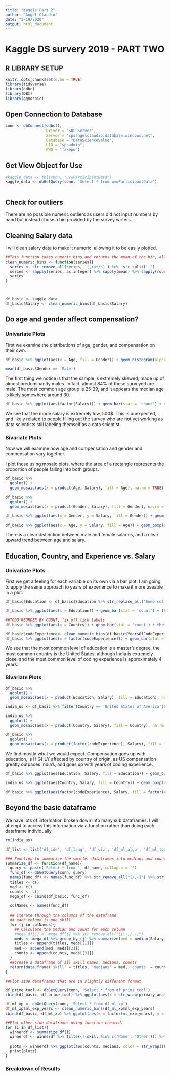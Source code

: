 ---
title: "Kaggle Part 2"
author: "Angel Claudio"
date: "3/19/2020"
output: html_document
---

# Kaggle DS survery 2019 - PART TWO

## R LIBRARY SETUP

```{r setup, include=FALSE}
knitr::opts_chunk$set(echo = TRUE)
library(tidyverse)
library(odbc)
library(DBI)
library(ggmosaic)
```

## Open Connection to Database

```{r db-authenticate, eval=T, echo=T, message=FALSE, Warning=F}
conn <- dbConnect(odbc(),
                  Driver = "SQL Server",
                  Server = "spsangelclaudio.database.windows.net",
                  Database = "DataScienceValue",
                  UID = "spsadmin",
                  PWD = "fakepw")
```

## Get View Object for Use

```{r}
#kaggle_data <- tbl(conn, "uvwParticipantData")
kaggle_data <- dbGetQuery(conn, 'Select * from uvwParticipantData')
```

```{r}

```

## Check for outliers

There are no possible numeric outliers as users did not input numbers by hand but instead chose a bin provided by the survey writers.

## Cleaning Salary data


I will clean salary data to make it numeric, allowing it to be easily plotted.

```{r}

##This function takes numeric bins and returns the mean of the bin, allowing us to more easily order/graph them.
clean_numeric_bins <- function(series){
  series <- str_remove_all(series, '[,><+/s]') %>%  str_split('-')
  series <- sapply(series, as.integer) %>% sapply(mean) %>% sapply(round)
  series
}



df_basic <- kaggle_data
df_basic$Salary <- clean_numeric_bins(df_basic$Salary)
```

## Do age and gender affect compensation?

### Univariate Plots

First we examine the distributions of age, gender, and compensation on their own.

```{r}
df_basic %>% ggplot(aes(x = Age, fill = Gender)) + geom_histogram(alpha = 0.5, stat = 'count', position = 'identity')

mean(df_basic$Gender == 'Male')
```

The first thing we notice is that the sample is extremely skewed, made up of almost predominantly males. In fact, almost 84% of those surveyed are male. The most common age group is 25-29, and it appears the median age is likely somewhere around 30.

```{r}
df_basic %>% ggplot(aes(factor(Salary))) + geom_bar(stat = 'count') + theme(axis.text.x = element_text(angle = 90))
```

We see that the mode salary is extremely low, 500$. This is unexpected, and likely related to people filling out the survey who are not yet working as data scientists still labeling themself as a data scientist.

### Bivariate Plots

Now we will examine how age and compensation and gender and compensation vary together.

I plot these using mosaic plots, where the area of a rectangle represents the proportion of people falling into both groups.

```{r}
df_basic %>%
  ggplot() + 
  geom_mosaic(aes(x = product(Age, Salary), fill = Age), na.rm = TRUE) + xlab('Salary') + ylab('Age') + ggtitle('Salary by Age Group') + theme(axis.text = element_text(size = 6), axis.text.x = element_text(angle = 90))

df_basic %>%
  ggplot() + 
  geom_mosaic(aes(x = product(Gender, Salary), fill = Gender), na.rm = TRUE) + xlab('Salary') + ylab('Gender') + ggtitle('Salary by Gender') + theme(axis.text = element_text(size = 6), axis.text.x = element_text(angle = 90))

df_basic %>% ggplot(aes(x = Gender, y = Salary, fill = Gender)) + geom_boxplot()

df_basic %>% ggplot(aes(x = Age, y = Salary, fill = Age)) + geom_boxplot()
```

There is a clear distinction between male and female salaries, and a clear upward trend between age and salary.


## Education, Country, and Experience vs. Salary

### Univariate Plots

First we get a feeling for each variable on its own via a bar plot. I am going to apply the same approach to years of experience to make it more useable in a plot.

```{r, warning = FALSE}
df_basic$Education <- df_basic$Education %>% str_replace_all('Some collegeuniversity study without earning a bachelors', 'Some college') %>% str_replace_all('No formal education past high school', 'High school')

df_basic %>% ggplot(aes(x = Education)) + geom_bar(stat = 'count') + theme(axis.text.x = element_text(angle = 90))

##TODO REORDER BY COUNT, fix off tick labels
df_basic %>% ggplot(aes(x = Country)) + geom_bar(stat = 'count') + theme(axis.text.x = element_text(angle = 90))

df_basic$codeExperience<- clean_numeric_bins(df_basic$YearsOfCodeExperience)
df_basic %>% ggplot(aes(x = factor(codeExperience))) + geom_bar(stat = 'count') + theme(axis.text.x = element_text(angle = 90))
```

We see that the most common level of education is a master's degree, the most common country is the United States, although India is extremely close, and the most common level of coding experience is approximately 4 years.

### Bivariate Plots

```{r, warning = FALSE}
df_basic %>%
  ggplot() + 
  geom_mosaic(aes(x = product(Education, Salary), fill = Education), na.rm = TRUE) + xlab('Salary') + ylab('Education') + ggtitle('Salary by Education') + theme(axis.text = element_text(size = 6), axis.text.x = element_text(angle = 90))

india_us <- df_basic %>% filter(Country == 'United States of America'|Country == 'India')

india_us %>%
  ggplot() + 
  geom_mosaic(aes(x = product(Country, Salary), fill = Country), na.rm = TRUE) + xlab('Salary') + ylab('Country') + ggtitle('Salary by Country') + theme(axis.text = element_text(size = 6), axis.text.x = element_text(angle = 90))

df_basic %>%
  ggplot() + 
  geom_mosaic(aes(x = product(factor(codeExperience), Salary), fill = factor(codeExperience)), na.rm = TRUE) + xlab('Salary') + ylab('Coding Experience') + ggtitle('Salary by Coding Experience') + theme(axis.text = element_text(size = 6), axis.text.x = element_text(angle = 90))
```

We find mostly what we would expect. Compensation goes up with education, is HIGHLY affected by country of origin, as US compensation greatly outpaces India's, and goes up with years of coding experience.

```{r, warning = FALSE}
df_basic %>% ggplot(aes(Education, Salary, fill = Education)) + geom_boxplot() + theme(axis.text.x = element_text(angle = 90), legend.position = 'None')

india_us %>% ggplot(aes(Country, Salary, fill = Country)) + geom_boxplot() + theme(legend.position = 'None')

df_basic %>% ggplot(aes(factor(codeExperience), Salary, fill = factor(codeExperience))) + geom_boxplot() + xlab('Years of Coding Experience') + theme(legend.position = 'None')
```

## Beyond the basic dataframe

We have lots of information broken down into many sub dataframes. I will attempt to access this information via a function rather than doing each dataframe individually.

```{r}
rm(india_us)

df_list <- list('df_ide', 'df_lang', 'df_viz', 'df_ml_algo', 'df_ml_tool', 'df_cv', 'df_nlp', 'df_cloud', 'df_cloud_prod', 'df_big_data', 'df_cloud_ml', 'df_db')
```

```{r, warning = FALSE}
### Function to summarize the smaller dataframes into medians and counts
summarize_df <- function(df_name){
  query <- paste('Select * from ', df_name, collapse = '')
  func_df <- dbGetQuery(conn, query)
  names(func_df) <- names(func_df) %>% str_remove_all("[/,-]") %>% str_replace_all('\\+', 'plus')
  titles <- c()
  med <- c()
  counts <- c()
  mega_df <- cbind(df_basic, func_df)
  
  colNames <- names(func_df)
  
  ## iterate through the columns of the dataframe
  ## each column is one skill
  for (j in colNames){
    ## Calculate the median and count for each column
    #mega_df[j] <- mega_df[j] %>% str_remove_all("[\\+,/,-]")
    meds <- mega_df %>% group_by_(j) %>% summarize(med = median(Salary, na.rm = T), count = n())
    titles <- append(titles, meds[[1]])
    med <- append(med, meds[[2]])
    counts <- append(counts, meds[[3]])
  }
  ##Create a dataframe of all skill names, medians, counts
  return(data.frame('skill' = titles, 'medians' = med, 'counts' = counts))
}
```

```{r, warning = FALSE}

##Plot side dataframes that are in slightly different format

df_prime_tool <- dbGetQuery(conn, 'Select * from df_prime_tool')
cbind(df_basic, df_prime_tool) %>% ggplot(aes(x = str_wrap(primary_analysis_tool, 12), y = Salary, fill = primary_analysis_tool)) + geom_boxplot() + theme(axis.text.x = element_text(size = 6), legend.text = element_text(size = 6)) + xlab('Primary Analysis Tool') + theme(legend.position = 'none')

df_ml_xp <- dbGetQuery(conn, 'Select * from df_ml_xp')
df_ml_xp$ml_exp_years <- clean_numeric_bins(df_ml_xp$ml_exp_years)
cbind(df_basic, df_ml_xp) %>% ggplot(aes(x = factor(ml_exp_years), y = Salary, fill = factor(ml_exp_years))) + geom_boxplot() + xlab('Years of ML Experience') + theme(legend.position = 'None')

##Plot other side dataframes using function created.
for (i in df_list){
  winnerdf <- summarize_df(i)
  winnerdf <- winnerdf %>% filter(!(skill %in% c('None', 'Other'))) %>% filter(!(is.na(skill)))
  
  plots <- winnerdf %>% ggplot(aes(counts, medians, color = str_wrap(skill, 15))) + geom_point() + theme(legend.text = element_text(size = 5), legend.title = element_blank()) + xlab('Popularity (counts)') +ylab('Median Salary')
  print(plots)
}

```

### Breakdown of Results

